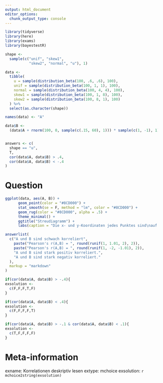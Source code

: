 ```yaml
---
output: html_document
editor_options: 
  chunk_output_type: console
---
```

```r
library(tidyverse)
library(here)
library(exams)
library(bayestestR)

shape <-
  sample(c("unif", "skew1",
           "skew2", "normal", "u"), 1)

data <-
  tibble(
    u = sample(distribution_beta(100, .6, .6), 100),
    unif = sample(distribution_beta(100, 1, 1), 100),
    normal = sample(distribution_beta(100, 4, 4), 100),
    skew1 = sample(distribution_beta(100, 1, 8), 100),
    skew2 = sample(distribution_beta(100, 8, 1), 100)
  ) %>%
  select(as.character(shape))

names(data) <- "A"

data$B <-
  (data$A + rnorm(100, 0, sample(c(.15, 60), 1))) * sample(c(1, -1), 1)


answers <- c(
  shape == "u",
  T,
  cor(data$A, data$B) > .4,
  cor(data$A, data$B) < -.4
)

```

Question
========


```r
ggplot(data, aes(A, B)) + 
      geom_point(color = "#8CD000") +
      stat_smooth(se = F, method = "lm", color = "#8CD000") +
      geom_rug(color = "#8CD000", alpha = .5) + 
      theme_minimal() + 
      ggtitle("Streudiagramm") +
      labs(caption = "Die x- und y-Koordinaten jedes Punktes sind\nauf den jeweiligen Achsen als Striche dargestellt")
```



```r
answerlist(
  c("A und B sind schwach korreliert",
    paste("Pearson's r(A,B) = ", round(runif(1, 1.01, 2), 2)),
    paste("Pearson's r(A,B) = ", round(runif(1, -2, -1.01), 2)),
    "A und B sind stark positiv korreliert.",
    "A und B sind stark negativ korreliert."
  ),
  markup = "markdown"
)

if(cor(data$A, data$B) > -.4){
exsolution <- 
  c(F,F,F,T,F)
}

if(cor(data$A, data$B) < .4){
exsolution <- 
  c(F,F,F,F,T)
}

if(cor(data$A, data$B) > -.1 & cor(data$A, data$B) < .1){
exsolution <- 
  c(T,F,F,F,F)
}
```



Meta-information
================
exname: Korrelationen deskriptiv lesen
extype: mchoice
exsolution: `r mchoice2string(exsolution)`